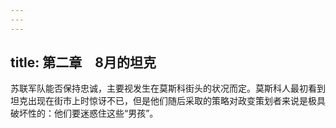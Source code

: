 ```yaml
---
---
---
```

title: 第二章　8月的坦克
---



苏联军队能否保持忠诚，主要视发生在莫斯科街头的状况而定。莫斯科人最初看到坦克出现在街市上时惊讶不已，但是他们随后采取的策略对政变策划者来说是极具破坏性的：他们要迷惑住这些“男孩”。